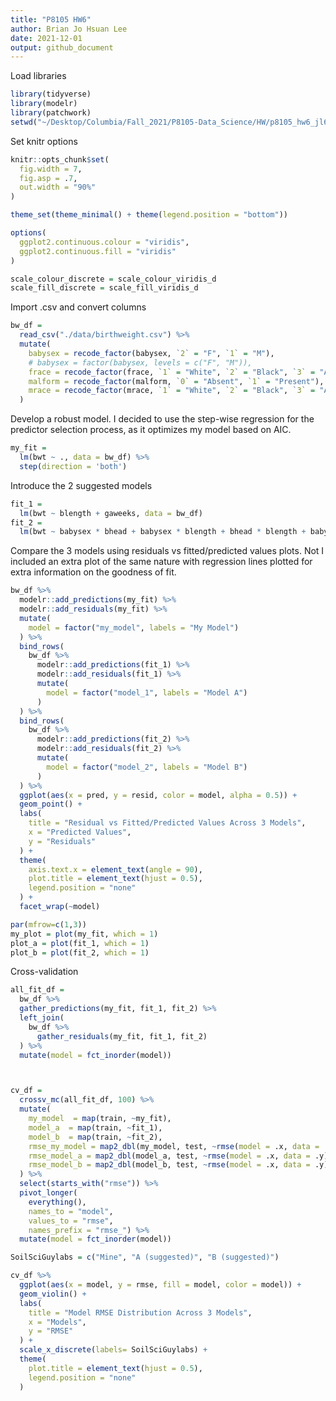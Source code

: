 ```yaml
---
title: "P8105 HW6"
author: Brian Jo Hsuan Lee
date: 2021-12-01
output: github_document
---
```


Load libraries
```r
library(tidyverse)
library(modelr)
library(patchwork)
setwd("~/Desktop/Columbia/Fall_2021/P8105-Data_Science/HW/p8105_hw6_jl6046/")
```

Set knitr options
```r
knitr::opts_chunk$set(
  fig.width = 7,
  fig.asp = .7,
  out.width = "90%"
)

theme_set(theme_minimal() + theme(legend.position = "bottom"))

options(
  ggplot2.continuous.colour = "viridis",
  ggplot2.continuous.fill = "viridis"
)

scale_colour_discrete = scale_colour_viridis_d
scale_fill_discrete = scale_fill_viridis_d
```

Import .csv and convert columns
```r
bw_df = 
  read_csv("./data/birthweight.csv") %>% 
  mutate(
    babysex = recode_factor(babysex, `2` = "F", `1` = "M"),
    # babysex = factor(babysex, levels = c("F", "M")),
    frace = recode_factor(frace, `1` = "White", `2` = "Black", `3` = "Asian", `4` = "Puerto Rico", `8` = "Other", `9` = "Unknown"),
    malform = recode_factor(malform, `0` = "Absent", `1` = "Present"),
    mrace = recode_factor(mrace, `1` = "White", `2` = "Black", `3` = "Asian", `4` = "Puerto Rico", `8` = "Other")
  )
```

Develop a robust model. I decided to use the step-wise regression for the predictor selection process, as it optimizes my model based on AIC. 
```r
my_fit = 
  lm(bwt ~ ., data = bw_df) %>% 
  step(direction = 'both')
```

Introduce the 2 suggested models
```r
fit_1 = 
  lm(bwt ~ blength + gaweeks, data = bw_df)
fit_2 = 
  lm(bwt ~ babysex * bhead + babysex * blength + bhead * blength + babysex * bhead * blength, data = bw_df)
```

Compare the 3 models using residuals vs fitted/predicted values plots. Not I included an extra plot of the same nature with regression lines plotted for extra information on the goodness of fit. 
```r
bw_df %>% 
  modelr::add_predictions(my_fit) %>% 
  modelr::add_residuals(my_fit) %>%
  mutate(
    model = factor("my_model", labels = "My Model")
  ) %>% 
  bind_rows(
    bw_df %>% 
      modelr::add_predictions(fit_1) %>% 
      modelr::add_residuals(fit_1) %>% 
      mutate(
        model = factor("model_1", labels = "Model A")
      )
  ) %>% 
  bind_rows(
    bw_df %>% 
      modelr::add_predictions(fit_2) %>% 
      modelr::add_residuals(fit_2) %>% 
      mutate(
        model = factor("model_2", labels = "Model B")
      )
  ) %>% 
  ggplot(aes(x = pred, y = resid, color = model, alpha = 0.5)) +
  geom_point() +
  labs(
    title = "Residual vs Fitted/Predicted Values Across 3 Models",
    x = "Predicted Values",
    y = "Residuals"
  ) +
  theme(
    axis.text.x = element_text(angle = 90),
    plot.title = element_text(hjust = 0.5),
    legend.position = "none"
  ) + 
  facet_wrap(~model)

par(mfrow=c(1,3))
my_plot = plot(my_fit, which = 1)
plot_a = plot(fit_1, which = 1)
plot_b = plot(fit_2, which = 1)
```

Cross-validation

```r
all_fit_df = 
  bw_df %>% 
  gather_predictions(my_fit, fit_1, fit_2) %>% 
  left_join(
    bw_df %>% 
      gather_residuals(my_fit, fit_1, fit_2)
  ) %>% 
  mutate(model = fct_inorder(model)) 



cv_df = 
  crossv_mc(all_fit_df, 100) %>% 
  mutate(
    my_model  = map(train, ~my_fit),
    model_a  = map(train, ~fit_1),
    model_b  = map(train, ~fit_2),
    rmse_my_model = map2_dbl(my_model, test, ~rmse(model = .x, data = .y)),
    rmse_model_a = map2_dbl(model_a, test, ~rmse(model = .x, data = .y)),
    rmse_model_b = map2_dbl(model_b, test, ~rmse(model = .x, data = .y))
  ) %>% 
  select(starts_with("rmse")) %>% 
  pivot_longer(
    everything(),
    names_to = "model", 
    values_to = "rmse",
    names_prefix = "rmse_") %>% 
  mutate(model = fct_inorder(model))

SoilSciGuylabs = c("Mine", "A (suggested)", "B (suggested)")

cv_df %>% 
  ggplot(aes(x = model, y = rmse, fill = model, color = model)) + 
  geom_violin() +
  labs(
    title = "Model RMSE Distribution Across 3 Models",
    x = "Models",
    y = "RMSE"
  ) +
  scale_x_discrete(labels= SoilSciGuylabs) +
  theme(
    plot.title = element_text(hjust = 0.5),
    legend.position = "none"
  )
```


